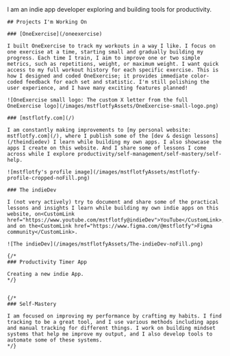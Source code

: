 
<main>
  <PageHeader title="About" subtitle="Mostafa Lotfy" />
  <Article>
   I am an indie app developer exploring and building tools for productivity.

    ## Projects I'm Working On
    
    ### [OneExercise](/oneexercise)

    I built OneExercise to track my workouts in a way I like. I focus on one exercise at a time, starting small and gradually building my progress. Each time I train, I aim to improve one or two simple metrics, such as repetitions, weight, or maximum weight. I want quick access to my full workout history for each specific exercise. This is how I designed and coded OneExercise; it provides immediate color-coded feedback for each set and statistic. I'm still polishing the user experience, and I have many exciting features planned!

    ![OneExercise small logo: The custom X letter from the full OneExercise logo](/images/mstflotfyAssets/OneExercise-small-logo.png) 
    
    ### [mstflotfy.com](/)

    I am constantly making improvements to [my personal website: mstflotfy.com](/), where I publish some of the [dev & design lessons](/theindiedev) I learn while building my own apps. I also showcase the apps I create on this website. And I share some of lessons I come across while I explore productivity/self-management/self-mastery/self-help.

    ![mstflotfy's profile image](/images/mstflotfyAssets/mstflotfy-profile-cropped-noFill.png)

    ### The indieDev

    I (not very actively) try to document and share some of the practical lessons and insights I learn while building my own indie apps on this website, on<CustomLink href="https://www.youtube.com/mstflotfy@indieDev">YouTube</CustomLink>, and on the<CustomLink href="https://www.figma.com/@mstflotfy">Figma community</CustomLink>.

    ![The indieDev](/images/mstflotfyAssets/The-indieDev-noFill.png)

    {/* 
    ### Productivity Timer App

    Creating a new indie App. 
    */}


    {/* 
    ### Self-Mastery

    I am focused on improving my performance by crafting my habits. I find tracking to be a great tool, and I use various methods including apps and manual tracking for different things. I work on building mindset systems that help me improve my output, and I also develop tools to automate some of these systems. 
    */}

  </Article>
</main>